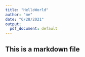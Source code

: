 ```yaml
---
title: "HelloWorld"
author: "me"
date: "6/28/2021"
output:
  pdf_document: default
---
```


## This is a markdown file
